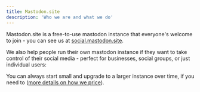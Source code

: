 ```yaml
---
title: Mastodon.site
description: 'Who we are and what we do'
---
```


Mastodon.site is a free-to-use mastodon instance that everyone's welcome to join - you can see us at [social.mastodon.site](https://social.mastodon.site).

We also help people run their own mastodon instance if they want to take control of their social media - perfect for businesses, social groups, or just individual users:
<Snippet file="packages.mdx" />

You can always start small and upgrade to a larger instance over time, if you need to ([more details on how we price](/managed-instance)).